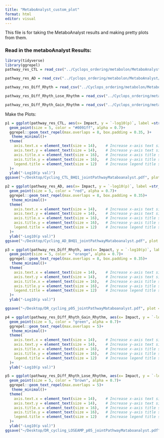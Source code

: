 ```yaml
---
title: "MetaboAnalyst_custom_plot"
format: html
editor: visual
---
```


This file is for taking the MetaboAnalyst results and making pretty plots from them.

### Read in the metaboAnalyst Results:

```r
library(tidyverse)
library(ggrepel)
pathway_res_CTL = read_csv("../Cyclops_ordering/metabolon/MetaboAnalyst/Cycling_in_CTL_PseudobulkAR20Genes_jointAnalysisDefaultSettings/MetaboAnalyst_result_pathway.csv", show_col_types = F)

pathway_res_AD = read_csv("../Cyclops_ordering/metabolon/MetaboAnalyst/Cycling_in_AD_PseudoBulkAR20Genes_jointAnalysisDefaultSettings/MetaboAnalyst_result_pathway.csv", show_col_types = F)

pathway_res_Diff_Rhyth = read_csv("../Cyclops_ordering/metabolon/MetaboAnalyst/DR_p05_PseudobulkAR20Genes_jointAnalysisDefaultSettings/MetaboAnalyst_result_pathway.csv", show_col_types = F)

pathway_res_Diff_Rhyth_Lose_Rhythm = read_csv("../Cyclops_ordering/metabolon/MetaboAnalyst/DR_p05_LOSEAMP_PseudobulkAR20LoseAmpGenes_jointAnalysisDefaultSettings/MetaboAnalyst_result_pathway.csv", show_col_types = F)

pathway_res_Diff_Rhyth_Gain_Rhythm = read_csv("../Cyclops_ordering/metabolon/MetaboAnalyst/DR_p05_GAINAMP_PseudobulkAR20GainAmpGenes_jointAnalysisDefaultSettings/MetaboAnalyst_result_pathway.csv")
```

Make the Plots:

```r
p1 = ggplot(pathway_res_CTL, aes(x= Impact, y = `-log10(p)`, label =str_wrap(`...1`, 25)))+
  geom_point(size = 5, color = "#0091ff", alpha = 0.7)+
  ggrepel::geom_text_repel(max.overlaps = 8, box.padding = 0.35, )+
   theme_minimal()+    
  theme(
    axis.text.x = element_text(size = 14),    # Increase x-axis text size
    axis.text.y = element_text(size = 14),    # Increase y-axis text size
    axis.title.x = element_text(size = 16),   # Increase x-axis title size
    axis.title.y = element_text(size = 16),   # Increase y-axis title size
    legend.title = element_text(size = 12)    # Increase legend title size
  )+
  ylab("-Log10(p val)")
ggsave("~/Desktop/Cycling_CTL_BHQ1_jointPathwayMataboanalyst.pdf", plot = p1, width = 5, height = 5, units = "in")
```

```r
p2 = ggplot(pathway_res_AD, aes(x= Impact, y = `-log10(p)`, label =str_wrap(`...1`, 25)))+
  geom_point(size = 5, color = "red", alpha = 0.7)+
  ggrepel::geom_text_repel(max.overlaps = 8, box.padding = 0.35)+
   theme_minimal()+    
  theme(
    axis.text.x = element_text(size = 14),    # Increase x-axis text size
    axis.text.y = element_text(size = 14),    # Increase y-axis text size
    axis.title.x = element_text(size = 16),   # Increase x-axis title size
    axis.title.y = element_text(size = 16),   # Increase y-axis title size
    legend.title = element_text(size = 12)    # Increase legend title size
  )+
  ylab("-Log10(p val)")
ggsave("~/Desktop/Cycling_AD_BHQ1_jointPathwayMataboanalyst.pdf", plot = p2, width = 5, height = 5, units = "in")
```

```r
p3 = ggplot(pathway_res_Diff_Rhyth, aes(x= Impact, y = `-log10(p)`, label =str_wrap(`...1`, 25)))+
  geom_point(size = 5, color = "orange", alpha = 0.7)+
  ggrepel::geom_text_repel(max.overlaps = 8, box.padding = 0.35)+
   theme_minimal()+    
  theme(
    axis.text.x = element_text(size = 14),    # Increase x-axis text size
    axis.text.y = element_text(size = 14),    # Increase y-axis text size
    axis.title.x = element_text(size = 16),   # Increase x-axis title size
    axis.title.y = element_text(size = 16),   # Increase y-axis title size
    legend.title = element_text(size = 12)    # Increase legend title size
  )+
  ylab("-Log10(p val)")

ggsave("~/Desktop/DR_cycling_p05_jointPathwayMataboanalyst.pdf", plot = p3, width = 5, height = 5, units = "in")
```

```r
p4 = ggplot(pathway_res_Diff_Rhyth_Gain_Rhythm, aes(x= Impact, y = `-log10(p)`, label =str_wrap(`...1`, 25)))+
  geom_point(size = 5, color = "green", alpha = 0.7)+
  ggrepel::geom_text_repel(max.overlaps = 5)+
   theme_minimal()+    
  theme(
    axis.text.x = element_text(size = 14),    # Increase x-axis text size
    axis.text.y = element_text(size = 14),    # Increase y-axis text size
    axis.title.x = element_text(size = 16),   # Increase x-axis title size
    axis.title.y = element_text(size = 16),   # Increase y-axis title size
    legend.title = element_text(size = 12)    # Increase legend title size
  )+
  ylab("-Log10(p val)")
```

```r
p5 = ggplot(pathway_res_Diff_Rhyth_Lose_Rhythm, aes(x= Impact, y = `-log10(p)`, label =str_wrap(`...1`, 25)))+
  geom_point(size = 5, color = "brown", alpha = 0.7)+
  ggrepel::geom_text_repel(max.overlaps = 5)+
   theme_minimal()+    
  theme(
    axis.text.x = element_text(size = 14),    # Increase x-axis text size
    axis.text.y = element_text(size = 14),    # Increase y-axis text size
    axis.title.x = element_text(size = 16),   # Increase x-axis title size
    axis.title.y = element_text(size = 16),   # Increase y-axis title size
    legend.title = element_text(size = 12)    # Increase legend title size
  )+
  ylab("-Log10(p val)")
ggsave("~/Desktop/DR_cycling_LOSEAMP_p05_jointPathwayMataboanalyst.pdf", plot = p5, width = 5, height = 5, units = "in")
```
